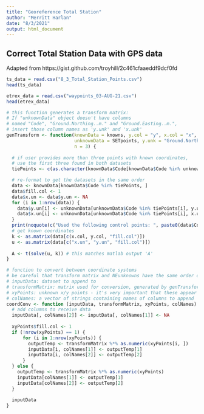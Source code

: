```yaml
---
title: "Georeference Total Station"
author: "Merritt Harlan"
date: "8/3/2021"
output: html_document
---
```


## Correct Total Station Data with GPS data
Adapted from https://gist.github.com/troyhill/2c461cfaaeddf9dcf0fd

```r
ts_data = read.csv("8_3_Total_Station_Points.csv")
head(ts_data)

etrex_data = read.csv("waypoints_03-AUG-21.csv")
head(etrex_data)

```

```r
# this function generates a transform matrix:
# If "unknownData" object doesn't have columns 
# named "Code", "Ground.Northing..m." and "Ground.Easting..m.",
# insert those column names as 'y.unk' and 'x.unk'
genTransform <- function(knownData = knowns, y.col = "y", x.col = "x", 
                         unknownData = SETpoints, y.unk = "Ground.Northing..m.", x.unk = "Ground.Easting..m.", 
                         n = 3) {
  
  # if user provides more than three points with known coordinates, 
  # use the first three found in both datasets
  tiePoints <- c(as.character(knownData$Code[knownData$Code %in% unknownData$Code])[1:n])

  # re-format to get the datasets in the same order
  data <- knownData[knownData$Code %in% tiePoints, ]
  data$fill.col <- 1
  data$x.un <- data$y.un <- NA
  for (i in 1:nrow(data)) {
    data$y.un[i] <- unknownData[unknownData$Code %in% tiePoints[i], y.unk]
    data$x.un[i] <- unknownData[unknownData$Code %in% tiePoints[i], x.unk]
  }
  print(noquote(c("Used the following control points: ", paste0(data$Code[1:n], collapse = ", "))))
  # get known coordinates
  k <- as.matrix(data[c(x.col, y.col, "fill.col")])
  u <- as.matrix(data[c("x.un", "y.un", "fill.col")])
  
  A <- t(solve(u, k)) # this matches matlab output 'A'
}

```

```r
# function to convert between coordinate systems
# be careful that transform matrix and NEunknowns have the same order of northings/eastings
# inputData: dataset to append to
# transformMatrix: matrix used for conversion, generated by genTransform()
# xyPoints: unknown x/y points - it's very important that these appear in the order x, y
# colNames: a vector of strings containing names of columns to append
coordConv <- function (inputData, transformMatrix, xyPoints, colNames) {
  # add columns to receive data
  inputData[, colNames[2]] <- inputData[, colNames[1]] <- NA
  
  xyPoints$fill.col <- 1
  if (!nrow(xyPoints) == 1) {
      for (i in 1:nrow(xyPoints)) {
        outputTemp <- transformMatrix %*% as.numeric(xyPoints[i, ])
        inputData[i, colNames[1]] <- outputTemp[1]
        inputData[i, colNames[2]] <- outputTemp[2]
      }    
  } else { 
    outputTemp <- transformMatrix %*% as.numeric(xyPoints)
    inputData[colNames[1]] <- outputTemp[1]
    inputData[colNames[2]] <- outputTemp[2]
  }
  
  inputData
}

```

